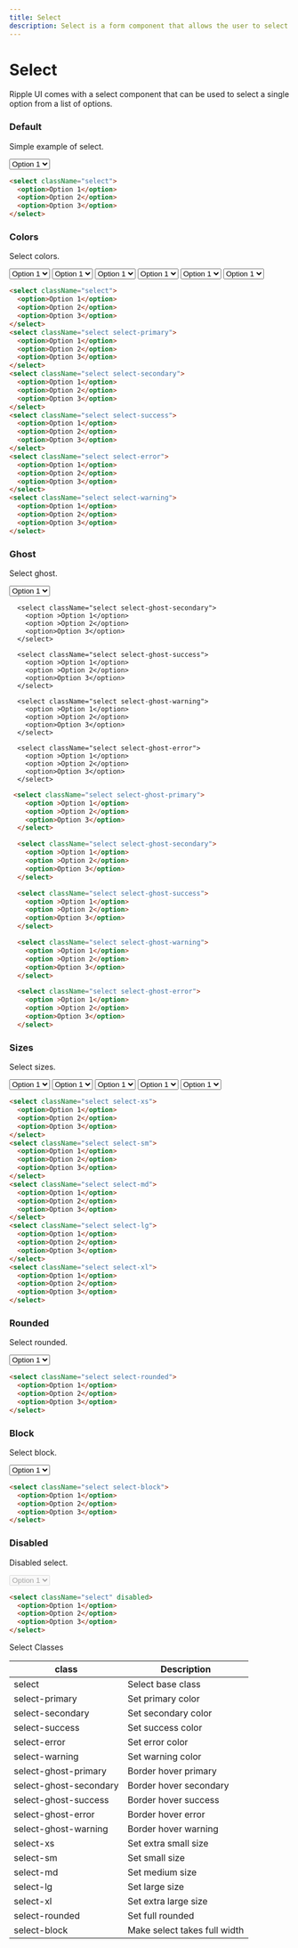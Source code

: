 ```yaml
---
title: Select
description: Select is a form component that allows the user to select a single option from a list of options.
---
```


# Select

Ripple UI comes with a select component that can be used to select a single option from a list of options.

### Default

Simple example of select.

<select className="select">
  <option>Option 1</option>
  <option>Option 2</option>
  <option>Option 3</option>
</select>

```html
<select className="select">
  <option>Option 1</option>
  <option>Option 2</option>
  <option>Option 3</option>
</select>
```

### Colors

Select colors.

<div className="flex flex-wrap gap-4">
  <select className="select">
    <option>Option 1</option>
    <option>Option 2</option>
    <option>Option 3</option>
  </select>
  <select className="select select-primary">
    <option>Option 1</option>
    <option>Option 2</option>
    <option>Option 3</option>
  </select>
  <select className="select select-secondary">
    <option>Option 1</option>
    <option>Option 2</option>
    <option>Option 3</option>
  </select>
  <select className="select select-success">
    <option>Option 1</option>
    <option>Option 2</option>
    <option>Option 3</option>
  </select>
  <select className="select select-error">
    <option>Option 1</option>
    <option>Option 2</option>
    <option>Option 3</option>
  </select>
  <select className="select select-warning">
    <option>Option 1</option>
    <option>Option 2</option>
    <option>Option 3</option>
  </select>
</div>

```html
<select className="select">
  <option>Option 1</option>
  <option>Option 2</option>
  <option>Option 3</option>
</select>
<select className="select select-primary">
  <option>Option 1</option>
  <option>Option 2</option>
  <option>Option 3</option>
</select>
<select className="select select-secondary">
  <option>Option 1</option>
  <option>Option 2</option>
  <option>Option 3</option>
</select>
<select className="select select-success">
  <option>Option 1</option>
  <option>Option 2</option>
  <option>Option 3</option>
</select>
<select className="select select-error">
  <option>Option 1</option>
  <option>Option 2</option>
  <option>Option 3</option>
</select>
<select className="select select-warning">
  <option>Option 1</option>
  <option>Option 2</option>
  <option>Option 3</option>
</select>
```

### Ghost

Select ghost.

<div className="flex flex-wrap gap-4">
 <select className="select select-ghost-primary">
        <option >Option 1</option>
        <option >Option 2</option>
        <option>Option 3</option>
      </select>

      <select className="select select-ghost-secondary">
        <option >Option 1</option>
        <option >Option 2</option>
        <option>Option 3</option>
      </select>

      <select className="select select-ghost-success">
        <option >Option 1</option>
        <option >Option 2</option>
        <option>Option 3</option>
      </select>

      <select className="select select-ghost-warning">
        <option >Option 1</option>
        <option >Option 2</option>
        <option>Option 3</option>
      </select>

      <select className="select select-ghost-error">
        <option >Option 1</option>
        <option >Option 2</option>
        <option>Option 3</option>
      </select>

</div>

```html
 <select className="select select-ghost-primary">
    <option >Option 1</option>
    <option >Option 2</option>
    <option>Option 3</option>
  </select>

  <select className="select select-ghost-secondary">
    <option >Option 1</option>
    <option >Option 2</option>
    <option>Option 3</option>
  </select>

  <select className="select select-ghost-success">
    <option >Option 1</option>
    <option >Option 2</option>
    <option>Option 3</option>
  </select>

  <select className="select select-ghost-warning">
    <option >Option 1</option>
    <option >Option 2</option>
    <option>Option 3</option>
  </select>

  <select className="select select-ghost-error">
    <option >Option 1</option>
    <option >Option 2</option>
    <option>Option 3</option>
  </select>
```

### Sizes

Select sizes.

<div className="flex flex-wrap gap-4">
  <select className="select select-xs">
    <option>Option 1</option>
    <option>Option 2</option>
    <option>Option 3</option>
  </select>
  <select className="select select-sm">
    <option>Option 1</option>
    <option>Option 2</option>
    <option>Option 3</option>
  </select>
  <select className="select select-md">
    <option>Option 1</option>
    <option>Option 2</option>
    <option>Option 3</option>
  </select>
  <select className="select select-lg">
    <option>Option 1</option>
    <option>Option 2</option>
    <option>Option 3</option>
  </select>
  <select className="select select-xl">
    <option>Option 1</option>
    <option>Option 2</option>
    <option>Option 3</option>
  </select>
</div>

```html
<select className="select select-xs">
  <option>Option 1</option>
  <option>Option 2</option>
  <option>Option 3</option>
</select>
<select className="select select-sm">
  <option>Option 1</option>
  <option>Option 2</option>
  <option>Option 3</option>
</select>
<select className="select select-md">
  <option>Option 1</option>
  <option>Option 2</option>
  <option>Option 3</option>
</select>
<select className="select select-lg">
  <option>Option 1</option>
  <option>Option 2</option>
  <option>Option 3</option>
</select>
<select className="select select-xl">
  <option>Option 1</option>
  <option>Option 2</option>
  <option>Option 3</option>
</select>
```

### Rounded

Select rounded.

<select className="select select-rounded">
  <option>Option 1</option>
  <option>Option 2</option>
  <option>Option 3</option>
</select>

```html
<select className="select select-rounded">
  <option>Option 1</option>
  <option>Option 2</option>
  <option>Option 3</option>
</select>
```

### Block

Select block.

<select className="select select-block">
  <option>Option 1</option>
  <option>Option 2</option>
  <option>Option 3</option>
</select>

```html
<select className="select select-block">
  <option>Option 1</option>
  <option>Option 2</option>
  <option>Option 3</option>
</select>
```

### Disabled

Disabled select.

<select className="select" disabled>
  <option>Option 1</option>
  <option>Option 2</option>
  <option>Option 3</option>
</select>

```html
<select className="select" disabled>
  <option>Option 1</option>
  <option>Option 2</option>
  <option>Option 3</option>
</select>
```

<Attributes >
<Attributes.Title>Select Classes</Attributes.Title>

| class                  | Description                  |
| ---------------------- | ---------------------------- |
| select                 | Select base class            |
| select-primary         | Set primary color            |
| select-secondary       | Set secondary color          |
| select-success         | Set success color            |
| select-error           | Set error color              |
| select-warning         | Set warning color            |
| select-ghost-primary   | Border hover primary         |
| select-ghost-secondary | Border hover secondary       |
| select-ghost-success   | Border hover success         |
| select-ghost-error     | Border hover error           |
| select-ghost-warning   | Border hover warning         |
| select-xs              | Set extra small size         |
| select-sm              | Set small size               |
| select-md              | Set medium size              |
| select-lg              | Set large size               |
| select-xl              | Set extra large size         |
| select-rounded         | Set full rounded             |
| select-block           | Make select takes full width |

</Attributes>

<LinkRedirect
  contentLeft="Radio"
  hrefLeft="/docs/components/radio"
  contentRight="Switch"
  hrefRight="/docs/components/switch"
/>
